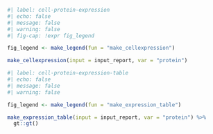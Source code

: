 
```r
#| label: cell-protein-expression
#| echo: false
#| message: false
#| warning: false
#| fig-cap: !expr fig_legend

fig_legend <- make_legend(fun = "make_cellexpression")

make_cellexpression(input = input_report, var = "protein")
```

```r
#| label: cell-protein-expression-table
#| echo: false
#| message: false
#| warning: false

fig_legend <- make_legend(fun = "make_expression_table")

make_expression_table(input = input_report, var = "protein") %>% 
  gt::gt()
```

